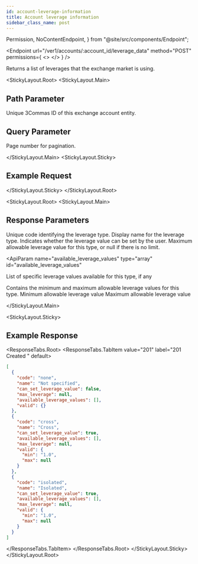 ```yaml
---
id: account-leverage-information
title: Account leverage information
sidebar_class_name: post
---
```


  Permission,
  NoContentEndpoint,
} from "@site/src/components/Endpoint";

<Endpoint
  url="/ver1/accounts/:account_id/leverage_data"
  method="POST"
  permissions={
    <>
      <Permission title="Permission" description="ACCOUNTS_READ" />
      <Permission title="Security" description="SIGNED" />
    </>
  }
/>

Returns a list of leverages that the exchange market is using.

<Separator />

<StickyLayout.Root>
<StickyLayout.Main>

## Path Parameter

<ApiParam name="account_id" type="integer" id="account_id" required>
  Unique 3Commas ID of this exchange account entity.
</ApiParam>

## Query Parameter

<ApiParam name="page" type="integer" id="page" required>
  Page number for pagination.
  <ParameterRange default={1} />
</ApiParam>

</StickyLayout.Main>
<StickyLayout.Sticky>

## Example Request

<NoContentEndpoint
  method="GET"
  endpoint="/ver1/accounts/32833910/leverage_data?pair=USDC_DOGE"
/>

</StickyLayout.Sticky>
</StickyLayout.Root>

<StickyLayout.Root>
<StickyLayout.Main>

## Response Parameters

<ApiParam name="code" type="string" id="code">
  Unique code identifying the leverage type.
</ApiParam>
<ApiParam name="name" type="boolean" id="name">
  Display name for the leverage type.
</ApiParam>
<ApiParam
  name="can_set_leverage_value"
  type="boolean"
  id="can_set_leverage_value"
>
  Indicates whether the leverage value can be set by the user.
</ApiParam>

<ApiParam name="max_leverage" type="string or null" id="max_leverage">
  Maximum allowable leverage value for this type, or null if there is no limit.
</ApiParam>

<ApiParam
  name="available_leverage_values"
  type="array"
  id="available_leverage_values"
>
  List of specific leverage values available for this type, if any
</ApiParam>

<ApiParam name="valid" type="object" id="valid">
  Contains the minimum and maximum allowable leverage values for this type.
  <CollapsibleNestedParams>
    <ApiParam name="min" type="string or null" id="min">
      Minimum allowable leverage value
    </ApiParam>
    <ApiParam name="max" type="string or null" id="max">
      Maximum allowable leverage value
    </ApiParam>
  </CollapsibleNestedParams>
</ApiParam>

</StickyLayout.Main>

<StickyLayout.Sticky>

## Example Response

<ResponseTabs.Root>
<ResponseTabs.TabItem value="201" label="201 Created " default>

```json
[
  {
    "code": "none",
    "name": "Not specified",
    "can_set_leverage_value": false,
    "max_leverage": null,
    "available_leverage_values": [],
    "valid": {}
  },
  {
    "code": "cross",
    "name": "Cross",
    "can_set_leverage_value": true,
    "available_leverage_values": [],
    "max_leverage": null,
    "valid": {
      "min": "1.0",
      "max": null
    }
  },
  {
    "code": "isolated",
    "name": "Isolated",
    "can_set_leverage_value": true,
    "available_leverage_values": [],
    "max_leverage": null,
    "valid": {
      "min": "1.0",
      "max": null
    }
  }
]
```

</ResponseTabs.TabItem>
</ResponseTabs.Root>
</StickyLayout.Sticky>
</StickyLayout.Root>
